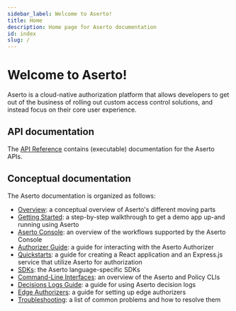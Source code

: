 ```yaml
---
sidebar_label: Welcome to Aserto!
title: Home
description: Home page for Aserto documentation
id: index
slug: /
---
```


# Welcome to Aserto!

Aserto is a cloud-native authorization platform that allows developers to get out of the business of
rolling out custom access control solutions, and instead focus on their core user experience.

## API documentation

The [API Reference](https://aserto.readme.io/reference) contains (executable) documentation for the Aserto APIs.

## Conceptual documentation

The Aserto documentation is organized as follows:

- [Overview](/docs/overview/introduction): a conceptual overview of Aserto's different moving parts
- [Getting Started](/docs/getting-started-acmecorp/quickstart): a step-by-step walkthrough to get a demo app up-and running using Aserto
- [Aserto Console](/docs/aserto-console/introduction): an overview of the workflows supported by the Aserto Console
- [Authorizer Guide](/docs/authorizer-guide/overview): a guide for interacting with the Aserto Authorizer
- [Quickstarts](/docs/quickstarts/react/overview): a guide for creating a React application and an Express.js service that utilize Aserto for authorization
- [SDKs](/docs/software-development-kits/overview): the Aserto language-specific SDKs
- [Command-Line Interfaces](/docs/command-line-interface/introduction): an overview of the Aserto and Policy CLIs
- [Decisions Logs Guide](/docs/decision-logs-guide/overview): a guide for using Aserto decision logs
- [Edge Authorizers](/docs/edge-authorizers/overview): a guide for setting up edge authorizers
- [Troubleshooting](/docs/troubleshooting/overview): a list of common problems and how to resolve them
